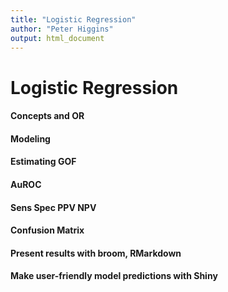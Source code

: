 ```yaml
---
title: "Logistic Regression"
author: "Peter Higgins"
output: html_document
---
```


# Logistic Regression


#### Concepts and OR

#### Modeling

#### Estimating GOF

#### AuROC

#### Sens Spec PPV NPV

#### Confusion Matrix

#### Present results with broom, RMarkdown

#### Make user-friendly model predictions with Shiny


